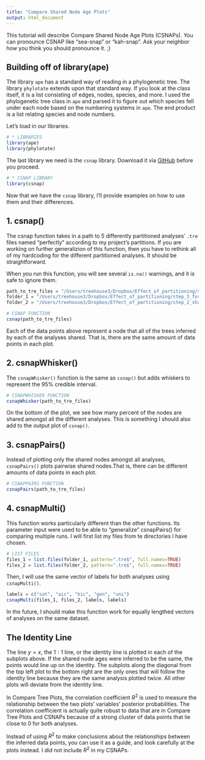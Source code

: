 ```yaml
---
title: "Compare Shared Node Age Plots"
output: html_document
---
```


This tutorial will describe Compare Shared Node Age Plots (CSNAPs). You can pronounce CSNAP like "sea-snap" or "kah-snap". Ask your neighbor how you think you should pronounce it. ;)

## Building off of library(ape)
The library ```ape``` has a standard way of reading in a phylogenetic tree. The library ```phylotate``` extends upon that standard way. If you look at the class itself, it is a list consisting of edges, nodes, species, and more. I used the phylogenetic tree class in ```ape``` and parsed it to figure out which species fell under each node based on the numbering systems in ```ape```. The end product is a list relating species and node numbers.

Let's load in our libraries.
```r
# * LIBRARIES
library(ape)
library(phylotate)
```

The last library we need is the ```csnap``` library. Download it via <a href="https://github.com/palautatan/csnap">GitHub</a> before you proceed.
```r
# * CSNAP LIBRARY
library(csnap)
```

Now that we have the ```csnap``` library, I'll provide examples on how to use them and their differences.

## 1. csnap()
The csnap function takes in a path to 5 differently partitioned analyses' ```.tre``` files named "perfectly" according to my project's partitions. If you are working on further generalizion of this function, then you have to rethink all of my hardcoding for the different partitioned analyses. It should be straightforward.

When you run this function, you will see several ```is.na()``` warnings, and it is safe to ignore them.

```r
path_to_tre_files = "/Users/treehouse3/Dropbox/Effect_of_partitioning/step_3_forward/output/RevBayes/Rota_2011_moths"
folder_1 = "/Users/treehouse3/Dropbox/Effect_of_partitioning/step_3_forward/output/RevBayes/Rota_2011_moths"
folder_2 = "/Users/treehouse3/Dropbox/Effect_of_partitioning/step_2_shakedown_runs/output/RevBayes/Rota_2011_moths"
```

```r
# CSNAP FUNCTION
csnap(path_to_tre_files)
```

Each of the data points above represent a node that all of the trees inferred by each of the analyses shared. That is, there are the same amount of data points in each plot.

## 2. csnapWhisker()
The ```csnapWhisker()``` function is the same as ```csnap()``` but adds whiskers to represent the 95% credible interval.

```r
# CSNAPWHISKER FUNCTION
csnapWhisker(path_to_tre_files)
```

On the bottom of the plot, we see how many percent of the nodes are shared amongst all the different analyses. This is something I should also add to the output plot of ```csnap()```.

## 3. csnapPairs()
Instead of plotting only the shared nodes amongst all analyses, ```csnapPairs()``` plots pairwise shared nodes.That is, there can be different amounts of data points in each plot.
```r
# CSNAPPAIRS FUNCTION
csnapPairs(path_to_tre_files)
```

## 4. csnapMulti()
This function works particularly different than the other functions. Its parameter input were used to be able to "generalize" csnapPairs() for comparing multiple runs. I will first list my files from te directories I have chosen.
```r
# LIST FILES
files_1 = list.files(folder_1, pattern=".tre$", full.names=TRUE)
files_2 = list.files(folder_2, pattern=".tre$", full.names=TRUE)
```


Then, I will use the same vector of labels for both analyses using ```csnapMulti()```.
```r
labels = c("sat", "aic", "bic", "gen", "uni")
csnapMulti(files_1, files_2, labels, labels)
```

In the future, I should make this function work for equally lengthed vectors of analyses on the same dataset.

## The Identity Line
The line $y=x$, the $1:1$ line, or the identity line is plotted in each of the subplots above. If the shared node ages were inferred to be the same, the points would line up on the identity. The subplots along the diagonal from the top left plot to the bottom right are the only ones that will follow the identity line because they are the same analysis plotted twice. All other plots will deviate from the identity line.

In Compare Tree Plots, the correlation coefficient $R^2$ is used to measure the relationship between the two plots' variables' posterior probabilities. The correlation coefficient is actually quite robust to data that are in Compare Tree Plots and CSNAPs because of a strong cluster of data points that lie close to 0 for both analyses.

Instead of using $R^2$ to make conclusions about the relationships between the inferred data points, you can use it as a guide, and look carefully at the plots instead. I did not include $R^2$ in my CSNAPs.
